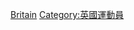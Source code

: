 {{Commons category|Climbers from the United Kingdom}}
[[Category:各國攀岩家|Britain]]
[[Category:英國運動員|Category:英國運動員]]